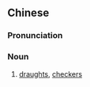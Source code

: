 ==Chinese==
{{zh-forms|s=国际跳棋|type=22}}

===Pronunciation===
{{zh-pron
|m=guójì tiàoqí
|cat=n
}}

===Noun===
{{zh-noun}}

# [[draughts]], [[checkers]] {{gloss|game for two players}}